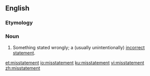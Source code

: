 ==English==

===Etymology===
{{prefix|en|mis|statement}}

===Noun===
{{en-noun}}

# Something stated wrongly; a (usually unintentionally) [[incorrect]] [[statement]].

[[et:misstatement]]
[[io:misstatement]]
[[ku:misstatement]]
[[vi:misstatement]]
[[zh:misstatement]]